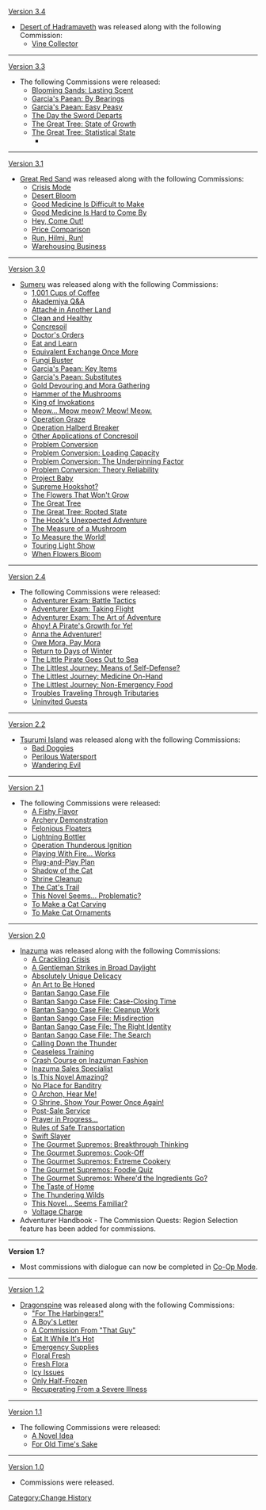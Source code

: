 [[Version 3.4]]
* [[Desert of Hadramaveth]] was released along with the following Commission:
**[[Vine Collector]]
----
[[Version 3.3]]
*The following Commissions were released:
**[[Blooming Sands: Lasting Scent]]
**[[Garcia's Paean: By Bearings]]
**[[Garcia's Paean: Easy Peasy]]
**[[The Day the Sword Departs]]
**[[The Great Tree: State of Growth]]
**[[The Great Tree: Statistical State]] 
***
----
[[Version 3.1]]
*[[Great Red Sand]] was released along with the following Commissions:
**[[Crisis Mode]] 
** [[Desert Bloom]]
**[[Good Medicine Is Difficult to Make]] 
**[[Good Medicine Is Hard to Come By]]
**[[Hey, Come Out!]]
**[[Price Comparison]]
**[[Run, Hilmi, Run!]]
**[[Warehousing Business]]
----
[[Version 3.0]]   
*[[Sumeru]] was released along with the following Commissions:
**[[1,001 Cups of Coffee]]
**[[Akademiya Q&A]]
**[[Attaché in Another Land]]
**[[Clean and Healthy]]
**[[Concresoil]]
**[[Doctor's Orders]]
**[[Eat and Learn]]
**[[Equivalent Exchange Once More]]
** [[Fungi Buster]]
**[[Garcia's Paean: Key Items]]
**[[Garcia's Paean: Substitutes]]
**[[Gold Devouring and Mora Gathering]]
**[[Hammer of the Mushrooms]]
**[[King of Invokations]]
**[[Meow... Meow meow? Meow! Meow.]]
** [[Operation Graze]]
**[[Operation Halberd Breaker]]
**[[Other Applications of Concresoil]]
**[[Problem Conversion]]
**[[Problem Conversion: Loading Capacity]]
**[[Problem Conversion: The Underpinning Factor]]
**[[Problem Conversion: Theory Reliability]]
**[[Project Baby]]
**[[Supreme Hookshot?]]
**[[The Flowers That Won't Grow]]
**[[The Great Tree]]
**[[The Great Tree: Rooted State]]
**[[The Hook's Unexpected Adventure]]
**[[The Measure of a Mushroom]]
**[[To Measure the World!]]
**[[Touring Light Show]]
**[[When Flowers Bloom (Commission)|When Flowers Bloom]]
----
[[Version 2.4]]
*The following Commissions were released: 
**[[Adventurer Exam: Battle Tactics]]
**[[Adventurer Exam: Taking Flight]]
**[[Adventurer Exam: The Art of Adventure]]
**[[Ahoy! A Pirate's Growth for Ye!]]
**[[Anna the Adventurer!]]
**[[Owe Mora, Pay Mora]]
**[[Return to Days of Winter]]
**[[The Little Pirate Goes Out to Sea]]
**[[The Littlest Journey: Means of Self-Defense?]]
**[[The Littlest Journey: Medicine On-Hand]]
**[[The Littlest Journey: Non-Emergency Food]]
**[[Troubles Traveling Through Tributaries]]
** [[Uninvited Guests (Commission)|Uninvited Guests]] 
----
[[Version 2.2]] 
*[[Tsurumi Island]] was released along with the following Commissions: 
**[[Bad Doggies]]
**[[Perilous Watersport]]
**[[Wandering Evil]]
----
[[Version 2.1]]
*The following Commissions were released:
**[[A Fishy Flavor]]
**[[Archery Demonstration]]
** [[Felonious Floaters]]
**[[Lightning Bottler]]
**[[Operation Thunderous Ignition]]
**[[Playing With Fire... Works]]
**[[Plug-and-Play Plan]]
**[[Shadow of the Cat]]
** [[Shrine Cleanup]] 
**[[The Cat's Trail]]
**[[This Novel Seems... Problematic?]]
**[[To Make a Cat Carving]]
**[[To Make Cat Ornaments]]
----
[[Version 2.0]]
*[[Inazuma]] was released along with the following Commissions:  
**[[A Crackling Crisis]]
**[[A Gentleman Strikes in Broad Daylight]]
**[[Absolutely Unique Delicacy]]
**[[An Art to Be Honed]]
**[[Bantan Sango Case File]]
**[[Bantan Sango Case File: Case-Closing Time]]
**[[Bantan Sango Case File: Cleanup Work]]
**[[Bantan Sango Case File: Misdirection]] 
**[[Bantan Sango Case File: The Right Identity]]
**[[Bantan Sango Case File: The Search]]
**[[Calling Down the Thunder]]
**[[Ceaseless Training]]
**[[Crash Course on Inazuman Fashion]]
**[[Inazuma Sales Specialist]]
**[[Is This Novel Amazing?]] 
**[[No Place for Banditry]]
**[[O Archon, Hear Me!]]
**[[O Shrine, Show Your Power Once Again!]]
**[[Post-Sale Service]]
**[[Prayer in Progress...]]
**[[Rules of Safe Transportation]]
**[[Swift Slayer]]
**[[The Gourmet Supremos: Breakthrough Thinking]]
**[[The Gourmet Supremos: Cook-Off]]
**[[The Gourmet Supremos: Extreme Cookery]]
**[[The Gourmet Supremos: Foodie Quiz]]
**[[The Gourmet Supremos: Where'd the Ingredients Go?]]
**[[The Taste of Home]]
**[[The Thundering Wilds]]
** [[This Novel... Seems Familiar?]]
**[[Voltage Charge]]
*Adventurer Handbook - The Commission Quests: Region Selection feature has been added for commissions.
----
'''Version 1.?'''
*Most commissions with dialogue can now be completed in [[Co-Op Mode]].
----
[[Version 1.2]]
*[[Dragonspine]] was released along with the following Commissions:
**[["For The Harbingers!"]]
**[[A Boy's Letter]]
**[[A Commission From "That Guy"]]
**[[Eat It While It's Hot]]
**[[Emergency Supplies]]
**[[Floral Fresh]]
**[[Fresh Flora]]
**[[Icy Issues]]
**[[Only Half-Frozen]]
**[[Recuperating From a Severe Illness]]
----
[[Version 1.1]]
*The following Commissions were released:
**[[A Novel Idea]]
**[[For Old Time's Sake]]
----
[[Version 1.0]]
*Commissions were released.
<noinclude>
[[Category:Change History]]
</noinclude>